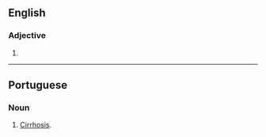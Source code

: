 ==English==

===Adjective===
{{en-adj|-}}

# {{alternative spelling of|cirrhose}}

----

==Portuguese==

===Noun===
{{pt-noun|cirrose|f||s}}

# [[cirrhosis|Cirrhosis]].